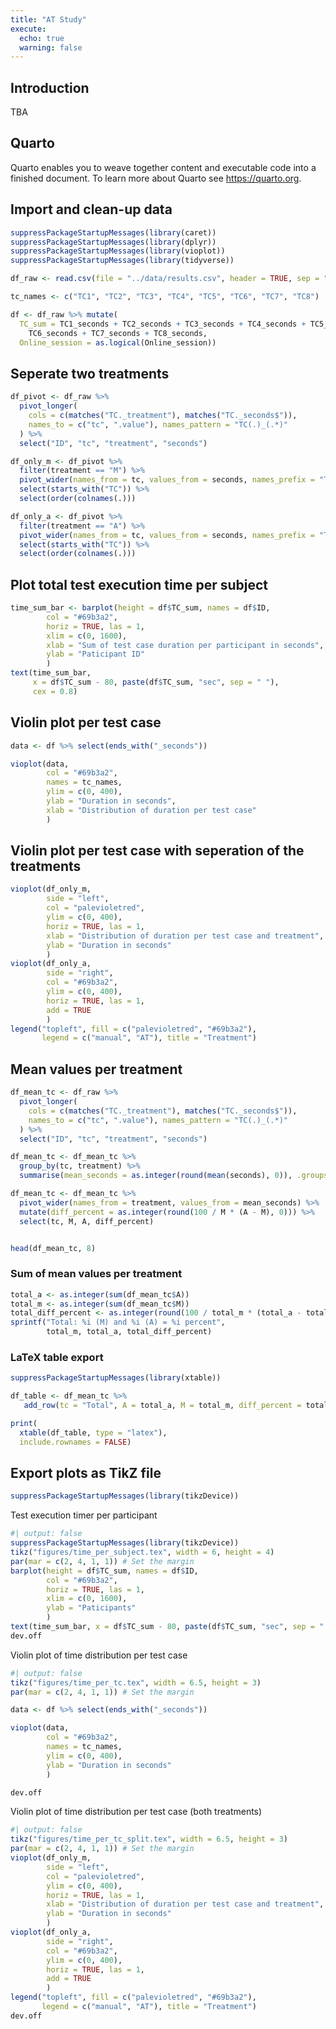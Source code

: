 ```yaml
---
title: "AT Study"
execute:
  echo: true
  warning: false
---
```


## Introduction

TBA

## Quarto

Quarto enables you to weave together content and executable code into a finished document. To learn more about Quarto see <https://quarto.org>.

## Import and clean-up data

```r
suppressPackageStartupMessages(library(caret))
suppressPackageStartupMessages(library(dplyr))
suppressPackageStartupMessages(library(vioplot))
suppressPackageStartupMessages(library(tidyverse))
```

```r
df_raw <- read.csv(file = "../data/results.csv", header = TRUE, sep = ",")

tc_names <- c("TC1", "TC2", "TC3", "TC4", "TC5", "TC6", "TC7", "TC8")

df <- df_raw %>% mutate(
  TC_sum = TC1_seconds + TC2_seconds + TC3_seconds + TC4_seconds + TC5_seconds +
    TC6_seconds + TC7_seconds + TC8_seconds,
  Online_session = as.logical(Online_session))

```
## Seperate two treatments
```r
df_pivot <- df_raw %>%
  pivot_longer(
    cols = c(matches("TC._treatment"), matches("TC._seconds$")),
    names_to = c("tc", ".value"), names_pattern = "TC(.)_(.*)"
  ) %>%
  select("ID", "tc", "treatment", "seconds")

df_only_m <- df_pivot %>%
  filter(treatment == "M") %>%
  pivot_wider(names_from = tc, values_from = seconds, names_prefix = "TC") %>%
  select(starts_with("TC")) %>%
  select(order(colnames(.)))

df_only_a <- df_pivot %>%
  filter(treatment == "A") %>%
  pivot_wider(names_from = tc, values_from = seconds, names_prefix = "TC") %>%
  select(starts_with("TC")) %>%
  select(order(colnames(.)))
```

## Plot total test execution time per subject

```r
time_sum_bar <- barplot(height = df$TC_sum, names = df$ID,
        col = "#69b3a2",
        horiz = TRUE, las = 1,
        xlim = c(0, 1600),
        xlab = "Sum of test case duration per participant in seconds",
        ylab = "Paticipant ID"
        )
text(time_sum_bar,
     x = df$TC_sum - 80, paste(df$TC_sum, "sec", sep = " "),
     cex = 0.8)
```

## Violin plot per test case
```r
data <- df %>% select(ends_with("_seconds"))

vioplot(data,
        col = "#69b3a2",
        names = tc_names,
        ylim = c(0, 400),
        ylab = "Duration in seconds",
        xlab = "Distribution of duration per test case"
        )
```
## Violin plot per test case with seperation of the treatments
```r
vioplot(df_only_m,
        side = "left",
        col = "palevioletred",
        ylim = c(0, 400),
        horiz = TRUE, las = 1,
        xlab = "Distribution of duration per test case and treatment",
        ylab = "Duration in seconds"
        )
vioplot(df_only_a,
        side = "right",
        col = "#69b3a2",
        ylim = c(0, 400),
        horiz = TRUE, las = 1,
        add = TRUE
        )
legend("topleft", fill = c("palevioletred", "#69b3a2"),
       legend = c("manual", "AT"), title = "Treatment")

```


## Mean values per treatment

```r
df_mean_tc <- df_raw %>%
  pivot_longer(
    cols = c(matches("TC._treatment"), matches("TC._seconds$")),
    names_to = c("tc", ".value"), names_pattern = "TC(.)_(.*)"
  ) %>%
  select("ID", "tc", "treatment", "seconds")

df_mean_tc <- df_mean_tc %>%
  group_by(tc, treatment) %>%
  summarise(mean_seconds = as.integer(round(mean(seconds), 0)), .groups = "drop")

df_mean_tc <- df_mean_tc %>%
  pivot_wider(names_from = treatment, values_from = mean_seconds) %>%
  mutate(diff_percent = as.integer(round(100 / M * (A - M), 0))) %>%
  select(tc, M, A, diff_percent)


head(df_mean_tc, 8)
```
### Sum of mean values per treatment
```r
total_a <- as.integer(sum(df_mean_tc$A))
total_m <- as.integer(sum(df_mean_tc$M))
total_diff_percent <- as.integer(round(100 / total_m * (total_a - total_m), 0))
sprintf("Total: %i (M) and %i (A) = %i percent",
        total_m, total_a, total_diff_percent)
```

### LaTeX table export
```r
suppressPackageStartupMessages(library(xtable))

df_table <- df_mean_tc %>%
   add_row(tc = "Total", A = total_a, M = total_m, diff_percent = total_diff_percent)

print(
  xtable(df_table, type = "latex"),
  include.rownames = FALSE)
```

## Export plots as TikZ file

```r
suppressPackageStartupMessages(library(tikzDevice))
```

Test execution timer per participant

```r
#| output: false
suppressPackageStartupMessages(library(tikzDevice))
tikz("figures/time_per_subject.tex", width = 6, height = 4)
par(mar = c(2, 4, 1, 1)) # Set the margin
barplot(height = df$TC_sum, names = df$ID,
        col = "#69b3a2",
        horiz = TRUE, las = 1,
        xlim = c(0, 1600),
        ylab = "Paticipants"
        )
text(time_sum_bar, x = df$TC_sum - 80, paste(df$TC_sum, "sec", sep = " "))
dev.off
```
Violin plot of time distribution per test case
```r
#| output: false
tikz("figures/time_per_tc.tex", width = 6.5, height = 3)
par(mar = c(2, 4, 1, 1)) # Set the margin

data <- df %>% select(ends_with("_seconds"))

vioplot(data,
        col = "#69b3a2",
        names = tc_names,
        ylim = c(0, 400),
        ylab = "Duration in seconds"
        )

dev.off
```

Violin plot of time distribution per test case (both treatments)
```r
#| output: false
tikz("figures/time_per_tc_split.tex", width = 6.5, height = 3)
par(mar = c(2, 4, 1, 1)) # Set the margin
vioplot(df_only_m,
        side = "left",
        col = "palevioletred",
        ylim = c(0, 400),
        horiz = TRUE, las = 1,
        xlab = "Distribution of duration per test case and treatment",
        ylab = "Duration in seconds"
        )
vioplot(df_only_a,
        side = "right",
        col = "#69b3a2",
        ylim = c(0, 400),
        horiz = TRUE, las = 1,
        add = TRUE
        )
legend("topleft", fill = c("palevioletred", "#69b3a2"),
       legend = c("manual", "AT"), title = "Treatment")
dev.off
```

